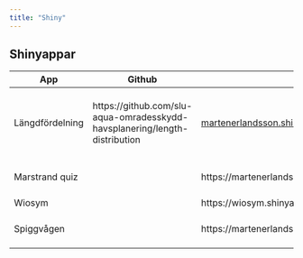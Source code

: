 ```yaml
---
title: "Shiny"
---
```


## Shinyappar

| App             | Github                                                                     | Länk                                                                                                 | Beskrivning                                                                 |
|------------------|------------------|------------------|------------------|
| Längdfördelning | https://github.com/slu-aqua-omradesskydd-havsplanering/length-distribution | [martenerlandsson.shinyapps.io/lngdfrdelning/](https://martenerlandsson.shinyapps.io/lngdfrdelning/) | Visara arters längdfördelning baserat på fångster från provfisken 2003-2016 |
| Marstrand quiz  |                                                                            | https://martenerlandsson.shinyapps.io/MarstrandQuiz/                                                 | Quiz om vår enhet från Aqua-dagarna 2022                                    |
| Wiosym          |                                                                            | https://wiosym.shinyapps.io/wiosym/                                                                  |                                                                             |
| Spiggvågen      |                                                                            | https://martenerlandsson.shinyapps.io/stickleback/                                                   | Undersöker data från spiggvågenartikeln                                     |

## 
